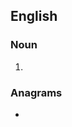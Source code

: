 ==English==

===Noun===
{{head|en|noun form}}

# {{plural of|paradise|lang=en}}

===Anagrams===
* {{anagrams|en|a=aadeiprss|Paradesis}}